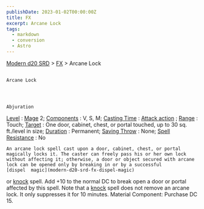 ```yaml
---
publishDate: 2023-01-02T00:00:00Z
title: FX
excerpt: Arcane Lock
tags:
  - markdown
  - conversion
  - Astro
---
```


[Modern d20 SRD](/#modernD20) >
[FX](modern-d20-srd-fx-index) > Arcane Lock

##

    Arcane Lock




    Abjuration

[Level](modern-d20-srd-fx-level)
:
[Mage](modern-d20-srd-classes-advanced-mage)
2;
[Components](modern-d20-srd-fx-components)
: V, S, M;
[Casting Time](modern-d20-srd-fx-casting-time)
:
[Attack action](modern-d20-srd-combat-attack-actions)
;
[Range](modern-d20-srd-fx-range)
: Touch;
[Target](modern-d20-srd-fx-target)
: One door, cabinet, chest, or portal touched, up to 30 sq. ft./level in size;
[Duration](modern-d20-srd-fx-duration)
: Permanent;
[Saving Throw](modern-d20-srd-basics-saving-throws)
: None;
[Spell Resistance](modern-d20-srd-special-abilities-spell-resistance)
: No

    An arcane lock spell cast upon a door, cabinet, chest, or portal magically locks it. The caster can freely pass his or her own lock without affecting it; otherwise, a door or object secured with arcane lock can be opened only by breaking in or by a successful
    [dispel  magic](modern-d20-srd-fx-dispel-magic)
or
[knock](modern-d20-srd-fx-knock)
spell. Add +10 to the normal DC to break open a door or portal affected by this spell. Note that a
[knock](modern-d20-srd-fx-knock)
spell does not remove an arcane lock. It only suppresses it for 10 minutes.
Material Component: Purchase DC 15.
